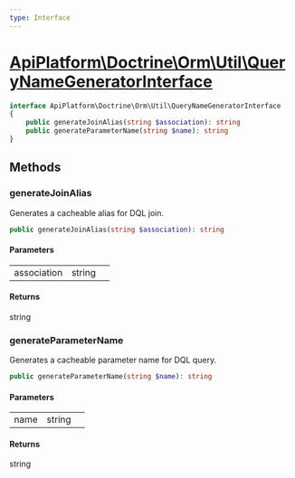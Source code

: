 ```yaml
---
type: Interface
---
```


# [ApiPlatform\Doctrine\Orm\Util\QueryNameGeneratorInterface](/docs/vmain/reference/Doctrine/Orm/Util/QueryNameGeneratorInterface)



```php
interface ApiPlatform\Doctrine\Orm\Util\QueryNameGeneratorInterface
{
    public generateJoinAlias(string $association): string
    public generateParameterName(string $name): string
}
```
## Methods

### generateJoinAlias

Generates a cacheable alias for DQL join.

```php
public generateJoinAlias(string $association): string
```

#### Parameters

<table><tbody>
<tr><td>association</td><td>string</td><td></td></tr>
</tbody>
</table>

#### Returns

string

### generateParameterName

Generates a cacheable parameter name for DQL query.

```php
public generateParameterName(string $name): string
```

#### Parameters

<table><tbody>
<tr><td>name</td><td>string</td><td></td></tr>
</tbody>
</table>

#### Returns

string
